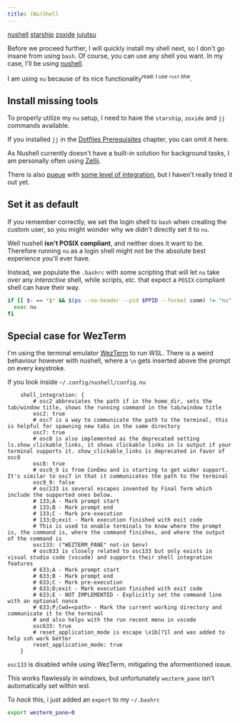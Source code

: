 ```yaml
---
title: (Nu)Shell
---
```



<Card title="Required" icon="puzzle">

[nushell](https://archlinux.org/packages/extra/x86_64/nushell/)
[starship](https://archlinux.org/packages/extra/x86_64/starship/)
[zoxide](https://archlinux.org/packages/extra/x86_64/zoxide/)
[jujutsu](https://archlinux.org/packages/extra/x86_64/jujutsu/)

</Card>

Before we proceed further, I will quickly install my shell next, so I don't go insane from using `bash`.
Of course, you can use any shell you want.
In my case, I'll be using [nushell](https://www.nushell.sh).

I am using `nu` because of its nice functionality<sup>read: I use `rust` btw</sup>.

## Install missing tools

To properly utilize my `nu` setup, I need to have the `starship`, `zoxide` and `jj` commands available.

<Aside>

If you installed `jj` in the [Dotfiles Prerequisites](./dotpre) chapter, you
can omit it here.

</Aside>

<Aside type="tip">

As Nushell currently doesn't have a built-in solution for background tasks,
I am personally often using [Zellij](https://zellij.dev).

There is also [pueue](https://github.com/Nukesor/pueue) with [some level of integration](https://www.nushell.sh/book/background_task.html),
but I haven't really tried it out yet.

</Aside>

## Set it as default

If you remember correctly, we set the login shell to `bash` when creating the custom user,
so you might wonder why we didn't directly set it to `nu`.

Well nushell **isn't POSIX compliant**, and neither does it want to be.
Therefore running `nu` as a login shell might not be the absolute best experience you'll ever have.

Instead, we populate the `.bashrc` with some scripting that will let `nu` take over any _interactive_ shell,
while scripts, etc. that expect a `POSIX` compliant shell can have their way.

```bash title=~/.bashrc wrap ins={1-4}
if [[ $- == *i* && $(ps --no-header --pid $PPID --format comm) != "nu" && -z ${BASH_EXECUTION_STRING} ]] then
  exec nu
fi
```

## Special case for WezTerm

I'm using the terminal emulator [WezTerm](https://wezfurlong.org/wezterm/index.html) to run WSL.
There is a weird behaviour however with nushell, where a `\n` gets inserted above the prompt on every keystroke.

If you look inside `~/.config/nushell/config.nu`

```nu title=~/.config/nushell/config.nu '("wezterm_pane" not-in $env)' collapse={2-9, 17-27} showLineNumbers startLineNumber=240
    shell_integration: {
        # osc2 abbreviates the path if in the home_dir, sets the tab/window title, shows the running command in the tab/window title
        osc2: true
        # osc7 is a way to communicate the path to the terminal, this is helpful for spawning new tabs in the same directory
        osc7: true
        # osc8 is also implemented as the deprecated setting ls.show_clickable_links, it shows clickable links in ls output if your terminal supports it. show_clickable_links is deprecated in favor of osc8
        osc8: true
        # osc9_9 is from ConEmu and is starting to get wider support. It's similar to osc7 in that it communicates the path to the terminal
        osc9_9: false
        # osc133 is several escapes invented by Final Term which include the supported ones below.
        # 133;A - Mark prompt start
        # 133;B - Mark prompt end
        # 133;C - Mark pre-execution
        # 133;D;exit - Mark execution finished with exit code
        # This is used to enable terminals to know where the prompt is, the command is, where the command finishes, and where the output of the command is
        osc133: ("WEZTERM_PANE" not-in $env)
        # osc633 is closely related to osc133 but only exists in visual studio code (vscode) and supports their shell integration features
        # 633;A - Mark prompt start
        # 633;B - Mark prompt end
        # 633;C - Mark pre-execution
        # 633;D;exit - Mark execution finished with exit code
        # 633;E - NOT IMPLEMENTED - Explicitly set the command line with an optional nonce
        # 633;P;Cwd=<path> - Mark the current working directory and communicate it to the terminal
        # and also helps with the run recent menu in vscode
        osc633: true
        # reset_application_mode is escape \x1b[?1l and was added to help ssh work better
        reset_application_mode: true
    }
```

`osc133` is disabled while using WezTerm, mitigating the aformentioned issue.

This works flawlessly in windows, but unfortunately `wezterm_pane` isn't automatically set within wsl.

To _hack_ this, i just added an `export` to my `~/.bashrc`

```sh ins={1} title=~/.bashrc
export wezterm_pane=0
```
